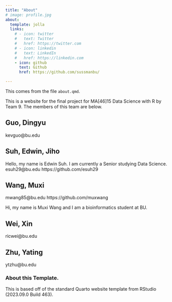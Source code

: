 ```yaml
---
title: "About"
# image: profile.jpg
about:
  template: jolla
  links:
    # - icon: twitter
    #   text: Twitter
    #   href: https://twitter.com
    # - icon: linkedin
    #   text: LinkedIn
    #   href: https://linkedin.com
    - icon: github
      text: Github
      href: https://github.com/sussmanbu/

---
```



This comes from the file `about.qmd`.

This is a website for the final project for MA[46]15 Data Science with R by Team 9.
The members of this team are below.

## Guo, Dingyu

kevguo@bu.edu

## Suh, Edwin, Jiho

Hello, my name is Edwin Suh. I am currently a Senior studying Data Science.
esuh29@bu.edu
https://github.com/esuh29
	
## Wang, Muxi

mwang85@bu.edu
https://github.com/muxwang

Hi, my name is Muxi Wang and I am a bioinformatics student at BU.

## Wei, Xin

ricwei@bu.edu
	
## Zhu, Yating

ytzhu@bu.edu
	






<!-- Please leave in the information below -->

### About this Template.

This is based off of the standard Quarto website template from RStudio (2023.09.0 Build 463).
